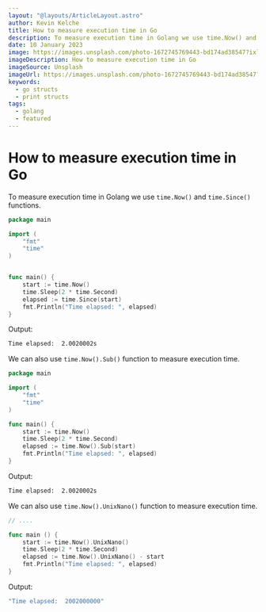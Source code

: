 ```yaml
---
layout: "@layouts/ArticleLayout.astro"
author: Kevin Kelche
title: How to measure execution time in Go
description: To measure execution time in Golang we use time.Now() and time.Since() functions. Some other functions we can use are, `.Sub()`, and `.UnixNano`  among others.
date: 10 January 2023
image: https://images.unsplash.com/photo-1672745769443-bd174ad38547?ixlib=rb-4.0.3&ixid=MnwxMjA3fDB8MHxwaG90by1wYWdlfHx8fGVufDB8fHx8&auto=format&fit=crop&w=870&q=80
imageDescription: How to measure execution time in Go
imageSource: Unsplash
imageUrl: https://images.unsplash.com/photo-1672745769443-bd174ad38547?ixlib=rb-4.0.3&ixid=MnwxMjA3fDB8MHxwaG90by1wYWdlfHx8fGVufDB8fHx8&auto=format&fit=crop&w=870&q=80
keywords:
  - go structs
  - print structs
tags:
  - golang
  - featured
---
```



# How to measure execution time in Go <SectionLink id="how-to-measure-execution-time-in-go" />

To measure execution time in Golang we use `time.Now()` and `time.Since()` functions.

```go title="main.go"
package main

import (
    "fmt"
    "time"
)


func main() {
    start := time.Now()
    time.Sleep(2 * time.Second)
    elapsed := time.Since(start)
    fmt.Println("Time elapsed: ", elapsed)
}
```

Output:

```bash title="output"
Time elapsed:  2.0020002s
```

We can also use `time.Now().Sub()` function to measure execution time.

```go title="main.go"
package main

import (
    "fmt"
    "time"
)

func main() {
    start := time.Now()
    time.Sleep(2 * time.Second)
    elapsed := time.Now().Sub(start)
    fmt.Println("Time elapsed: ", elapsed)
}
```

Output:

```bash title="output"
Time elapsed:  2.0020002s
```

We can also use `time.Now().UnixNano()` function to measure execution time.

```go title="main.go"
// ....

func main () {
    start := time.Now().UnixNano()
    time.Sleep(2 * time.Second)
    elapsed := time.Now().UnixNano() - start
    fmt.Println("Time elapsed: ", elapsed)
}
```

Output:

```bash title="output"
"Time elapsed:  2002000000"
```
